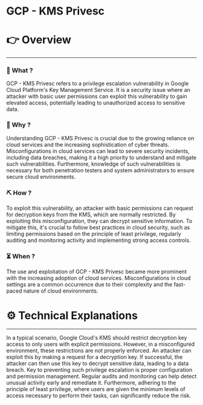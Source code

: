 # GCP - KMS Privesc


# 👉 Overview

---

### 👀 What ?

GCP - KMS Privesc refers to a privilege escalation vulnerability in Google Cloud Platform's Key Management Service. It is a security issue where an attacker with basic user permissions can exploit this vulnerability to gain elevated access, potentially leading to unauthorized access to sensitive data.


### 🧐 Why ?

Understanding GCP - KMS Privesc is crucial due to the growing reliance on cloud services and the increasing sophistication of cyber threats. Misconfigurations in cloud services can lead to severe security incidents, including data breaches, making it a high priority to understand and mitigate such vulnerabilities. Furthermore, knowledge of such vulnerabilities is necessary for both penetration testers and system administrators to ensure secure cloud environments.


### ⛏️ How ?

To exploit this vulnerability, an attacker with basic permissions can request for decryption keys from the KMS, which are normally restricted. By exploiting this misconfiguration, they can decrypt sensitive information. To mitigate this, it's crucial to follow best practices in cloud security, such as limiting permissions based on the principle of least privilege, regularly auditing and monitoring activity and implementing strong access controls.


### ⏳ When ?

The use and exploitation of GCP - KMS Privesc became more prominent with the increasing adoption of cloud services. Misconfigurations in cloud settings are a common occurrence due to their complexity and the fast-paced nature of cloud environments.


# ⚙️ Technical Explanations

---

In a typical scenario, Google Cloud's KMS should restrict decryption key access to only users with explicit permissions. However, in a misconfigured environment, these restrictions are not properly enforced. An attacker can exploit this by making a request for a decryption key. If successful, the attacker can then use this key to decrypt sensitive data, leading to a data breach. Key to preventing such privilege escalation is proper configuration and permission management. Regular audits and monitoring can help detect unusual activity early and remediate it. Furthermore, adhering to the principle of least privilege, where users are given the minimum levels of access necessary to perform their tasks, can significantly reduce the risk.
